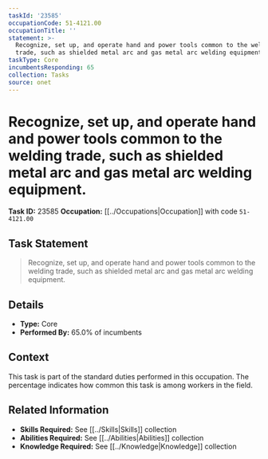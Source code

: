 ```yaml
---
taskId: '23585'
occupationCode: 51-4121.00
occupationTitle: ''
statement: >-
  Recognize, set up, and operate hand and power tools common to the welding
  trade, such as shielded metal arc and gas metal arc welding equipment.
taskType: Core
incumbentsResponding: 65
collection: Tasks
source: onet
---
```

# Recognize, set up, and operate hand and power tools common to the welding trade, such as shielded metal arc and gas metal arc welding equipment.

**Task ID:** 23585
**Occupation:** [[../Occupations|Occupation]] with code `51-4121.00`

## Task Statement

> Recognize, set up, and operate hand and power tools common to the welding trade, such as shielded metal arc and gas metal arc welding equipment.

## Details

- **Type:** Core
- **Performed By:** 65.0% of incumbents

## Context

This task is part of the standard duties performed in this occupation. The percentage indicates how common this task is among workers in the field.

## Related Information

- **Skills Required:** See [[../Skills|Skills]] collection
- **Abilities Required:** See [[../Abilities|Abilities]] collection
- **Knowledge Required:** See [[../Knowledge|Knowledge]] collection
